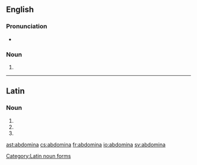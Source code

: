 ==English==

===Pronunciation===
* {{a|US}} {{IPA|/æb.ˈdɑm.ə.nə/|lang=en}}

===Noun===
{{head|en|plural}}

# {{plural of|abdomen|lang=en}}

----

==Latin==

===Noun===
{{head|la|noun form|g=n}}

# {{inflection of|abdōmen||nom|p|lang=la}}
# {{inflection of|abdōmen||acc|p|lang=la}}
# {{inflection of|abdōmen||voc|p|lang=la}}

[[Category:Latin noun forms]]

[[ast:abdomina]]
[[cs:abdomina]]
[[fr:abdomina]]
[[io:abdomina]]
[[sv:abdomina]]